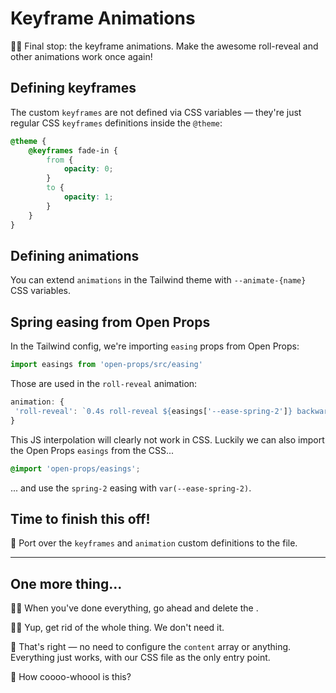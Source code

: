 # Keyframe Animations

👨‍💼 Final stop: the keyframe animations. Make the awesome roll-reveal and other animations work once again!

## Defining keyframes

The custom `keyframes` are not defined via CSS variables — they're just regular CSS `keyframes` definitions inside the `@theme`:

```css
@theme {
	@keyframes fade-in {
		from {
			opacity: 0;
		}
		to {
			opacity: 1;
		}
	}
}
```

## Defining animations

You can extend `animations` in the Tailwind theme with `--animate-{name}` CSS variables.

## Spring easing from Open Props

In the Tailwind config, we're importing `easing` props from Open Props:

```ts filename="tailwind.config.ts"
import easings from 'open-props/src/easing'
```

Those are used in the `roll-reveal` animation:

```ts filename='tailwind.config.ts'
animation: {
 'roll-reveal': `0.4s roll-reveal ${easings['--ease-spring-2']} backwards`,
}
```

This JS interpolation will clearly not work in CSS. Luckily we can also import the Open Props `easings` from the CSS...

```css filename='src/styles/tailwind.css'
@import 'open-props/easings';
```

... and use the `spring-2` easing with `var(--ease-spring-2)`.

## Time to finish this off!

🐨 Port over the `keyframes` and `animation` custom definitions to the <InlineFile file="src/styles/tailwind.css" /> file.

---

## One more thing...

👨‍💼 When you've done everything, go ahead and delete the <InlineFile file='tailwind.config.ts' />.

👨‍💼 Yup, get rid of the whole thing. We don't need it.

🦉 That's right — no need to configure the `content` array or anything. Everything just works, with our CSS file as the only entry point.

🦉 How coooo-whoool is this?
